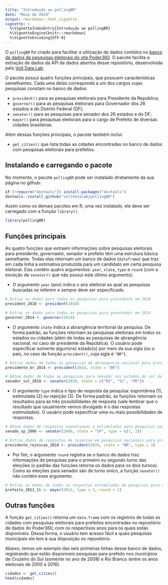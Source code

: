 ```yaml
---
title: "Introdução ao pollingBR"
date: "Maio de 2019"
output: rmarkdown::html_vignette
vignette: >
  %\VignetteIndexEntry{Introdução ao pollingBR}
  %\VignetteEngine{knitr::rmarkdown}
  %\VignetteEncoding{UTF-8}
---
```


O `pollingBR` foi criado para facilitar a utilização de dados contidos no [banco de dados de pesquisas eleitorais do site Poder360](https://www.poder360.com.br/pesquisas-de-opiniao/api/). O pacote facilita a extração de dados da API de dados abertos desse repositório, desenvolvida pelo [Volt Data Lab](https://www.voltdata.info/).

O pacote possui quatro funções principais, que possuem características semelhantes. Cada uma delas corresponde a um dos cargos cujas pesquisas constam no banco de dados:

* `president()` para as pesquisas eleitorais para Presidente da República;
* `governor()` para as pesquisas eleitorais para Governador dos 26 estados e do Distrito Federal (DF);
* `senator()` para as pesquisas para senador dos 26 estados e do DF;
* `mayor()` para pesquisas eleitorais para o cargo de Prefeito de diversas cidades brasileiras.

Além dessas funções principais, o pacote também inclui:

* `get_cities()` que lista todas as cidades encontradas no banco de dados com pesquisas eleitorais para prefeitos. 

## Instalando e carregando o pacote

No momento, o pacote `pollingBR` pode ser instalado diretamente da sua página no github:

```r
if (!require("devtools")) install.packages("devtools")
devtools::install_github("voltdatalab/pollingBR")
```

Assim como os demais pacotes em R, uma vez instalado, ele deve ser carregado com a função `library()`.

```r
library(pollingBR)
```

## Funções principais

As quatro funções que extraem informações sobre pesquisas eleitorais para presidente, governador, senador e prefeito têm uma estrutura básica semelhante. Todas elas retornam um banco de dados (`dataframe`) que traz em cada linha a estimativa produzida para um candidato em certa pesquisa eleitoral.  Elas contêm quatro argumentos: `year`, `state`, `type` e `round` (com a exceção de `senator()` que não possui este último argumento).

* O argumento `year` (ano) indica o ano eleitoral ao qual as pesquisas buscadas se referem e *sempre* deve ser especificado.

```r
# Extrai os dados para todas as pesquisas para presidente em 2018
president_2018 <- president(2018)

# Extrai os dados para todas as pesquisas para governador em 2014
governor_2014 <- governor(2014)
```

* O argumento `state` indica a abrangência territorial da pesquisa. De forma padrão, as funções retornam as pesquisas eleitorais em todos os estados ou cidades (além de todas as pesquisas de abrangência nacional, no caso de presidente da República). O usuário pode especificar somente algum(ns) estado(s) por meio da sua sigla (ou o país, no caso da função `president()`, cuja sigla é `"BR"`).

```r
# Extrai dados de todas as pesquisas de abrangencia nacional para presidente em 2014
presidente_br_2014 <- president(2014, state = "BR")

# Obtem dados de todas as pesquisas para senador nos estados do sul do pais em 2010
senador_sul_2010 <- senator(2010, state = c("RS", "SC", "PR"))
```

* O argumento `type` indica o tipo de resposta da pesquisa: espontânea (1), estimulada (2) ou rejeição (3). De forma padrão, as funções retornam os resultados para as três possibilidades de resposta (vale lembrar que o resultado que usualmente vemos divulgado é o das respostas *estimuladas*). O usuário pode especificar uma ou mais possibilidades de respostas.

```r
# Obtem dados de respostas espontaneas e estimuladas para pesquisas para o senado em SP no ano de 2006
senado_sp_2006 <- senator(2006, state = "SP", type = c(1, 2))

# Extrai dados de respostas de rejeicao em pesquisas nacionais para presidente em 2018
presidente_rejeicao_2018 <- president(2018, state = "BR", type = 3)
```

* Por fim, o argumento `round` registra se o banco de dados traz informações de pesquisas para o primeiro ou segundo turno das eleições (o padrão das funções retorna os dados para os dois turnos). Como as eleições para senador são de turno único, a função `senator()` não contém esse argumento.

```r
# Extrai os dados de todas as respostas estimuladas de pesquisas para o primeiro turno de eleicoes para prefeito em 2012
prefeito_2012_1t <- mayor(2012, type = 2, round = 1)
```

## Outras funções

A função `get_cities()` retorna um `data.frame` com os registros de todas as cidades com pesquisas eleitorais para prefeitos encontradas no repositório de dados do Poder360, com os respectivos anos para os quais estão disponíveis. Dessa forma, o usuário tem acesso fácil a quais pesquisas municipais ele tem à sua disposição no repositório.

Abaixo, temos um exemplo das seis primeiras linhas desse banco de dados, registrando que estão disponíveis pesquisas para prefeito nos municípios de Cruzeiro do Sul (somente no ano de 2008) e Rio Branco (entre os anos eleitorais de 2000 a 2016).

```r
cidades <- get_cities()
head(cidades)
```

